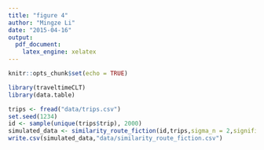 ```yaml
---
title: "figure 4"
author: "Mingze Li"
date: "2015-04-16"
output:
  pdf_document:
    latex_engine: xelatex
---
```

```r
knitr::opts_chunk$set(echo = TRUE)
```
```r
library(traveltimeCLT)
library(data.table)
```

```r
trips <- fread("data/trips.csv")
set.seed(1234)
id <- sample(unique(trips$trip), 2000)
simulated_data <- similarity_route_fiction(id,trips,sigma_n = 2,significance = 0.95)
write.csv(simulated_data,"data/similarity_route_fiction.csv")
```


